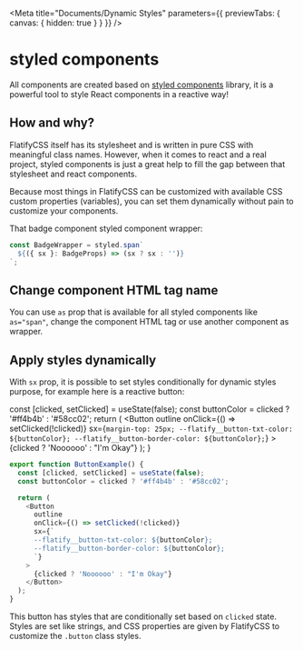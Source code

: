 
<Meta
  title="Documents/Dynamic Styles"
  parameters={{ previewTabs: { canvas: { hidden: true } } }}
/>

# styled components

All components are created based on <a href="https://styled-components.com/" target="_blank">styled components</a> library, it is a powerful tool to style React components in a reactive way!

## How and why?

FlatifyCSS itself has its stylesheet and is written in pure CSS with meaningful class names. However, when it comes to react and a real project, styled components is just a great help to fill the gap between that stylesheet and react components.

Because most things in FlatifyCSS can be customized with available CSS custom properties (variables), you can set them dynamically without pain to customize your components.

That badge component styled component wrapper:

```js
const BadgeWrapper = styled.span`
  ${({ sx }: BadgeProps) => (sx ? sx : '')}
`;
```

## Change component HTML tag name

You can use `as` prop that is available for all styled components like `as="span"`, change the component HTML tag or use another component as wrapper.

<div class="funky-spacer-sm" />

## Apply styles dynamically

With `sx` prop, it is possible to set styles conditionally for dynamic styles purpose, for example here is a reactive button:

  const [clicked, setClicked] = useState(false);
  const buttonColor = clicked ? '#ff4b4b' : '#58cc02';
  return (
    <Button
      outline
      onClick={() => setClicked(!clicked)}
      sx={`
      margin-top: 25px;
      --flatify__button-txt-color: ${buttonColor};
      --flatify__button-border-color: ${buttonColor};
      `}
    >
      {clicked ? 'Noooooo' : "I'm Okay"}
    </Button>
  );
}

<ButtonExample />

```js
export function ButtonExample() {
  const [clicked, setClicked] = useState(false);
  const buttonColor = clicked ? '#ff4b4b' : '#58cc02';

  return (
    <Button
      outline
      onClick={() => setClicked(!clicked)}
      sx={`
      --flatify__button-txt-color: ${buttonColor};
      --flatify__button-border-color: ${buttonColor};
      `}
    >
      {clicked ? 'Noooooo' : "I'm Okay"}
    </Button>
  );
}
```

This button has styles that are conditionally set based on `clicked` state. Styles are set like strings, and CSS properties are given by FlatifyCSS to customize the `.button` class styles.
